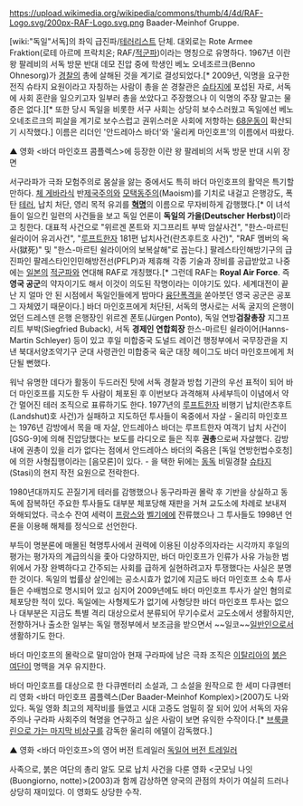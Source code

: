 https://upload.wikimedia.org/wikipedia/commons/thumb/4/4d/RAF-Logo.svg/200px-RAF-Logo.svg.png
Baader-Meinhof Gruppe. 

[wiki:"독일"서독]의 좌익 급진파/[[테러리스트]] 단체. 
대외로는 Rote Armee Fraktion(로테 아르메 프락치온; RAF/[[적군파]])이라는 명칭으로 유명하다. 1967년 이란 왕 팔레비의 서독 방문 반대 데모 진압 중에 학생인 베노 오네조르크(Benno Ohnesorg)가 [[경찰]]의 총에 살해된 것을 계기로 결성되었다.[* 2009년, 익명을 요구한 전직 슈타지 요원이라고 자칭하는 사람이 총을 쏜 경찰관은 [[슈타지]]에 포섭된 자로, 서독에 사회 혼란을 일으키고자 일부러 총을 쏘았다고 주장했으나 이 익명의 주장 말고는 물증은 없다.][* 또한 당시 독일을 비롯한 서구 사회는 상당히 보수스러웠고 독일에선 베노 오네조르크의 피살을 계기로 보수스럽고 권위스러운 사회에 저항하는 [[68운동]]이 확산되기 시작했다.] 이름은 리더인 '안드레아스 바더'와 '울리케 마인호프'의 이름에서 따왔다.

{{{#!html
<iframe width="560" height="315" src="//www.youtube.com/embed/SFuYzhk5He0" frameborder="0" allowfullscreen></iframe>}}}


▲ 영화 <바더 마인호프 콤플렉스>에 등장한 이란 왕 팔레비의 서독 방문 반대 시위 장면

서구라파가 극좌 모험주의로 몸살을 앓는 중에서도 특히 바더 마인호프의 활약은 특기할 만하다. [[체 게바라]]식 반[[제국주의]]와 [[모택동]]주의(Maoism)를 기치로 내걸고 은행강도, 폭탄 [[테러]], 납치 처단, 영리 목적 유괴를 '''[[혁명]]'''의 이름으로 무자비하게 감행했다.[* 이 녀석들이 일으킨 일련의 사건들을 보고 독일 언론이 '''독일의 가을(Deutscher Herbst)'''이라고 칭한다. 대표적 사건으로 "위르겐 폰트와 지그프리트 부박 암살사건", "한스-마르틴 쉴라이어 유괴사건", "[[루프트한자]] 181편 납치사건(란츠후트호 사건)", "RAF 멤버의 옥사(獄死)" 및 "한스-마르틴 쉴라이어의 보복살해"로 꼽는다.] 팔레스타인해방기구의 급진파인 팔레스타인인민해방전선(PFLP)과 제휴해 각종 기술과 장비를 공급받았고 나중에는 [[일본]]의 [[적군파]]와 연대해 RAF로 개칭했다.[* 그런데 RAF는 '''Royal Air Force'''. 즉 '''영국 공군'''의 약자이기도 해서 이것이 의도된 작명이라는 이야기도 있다. 세계대전이 끝난 지 얼마 안 된 시점에서 독일인들에게 밤마다 [[융단폭격]]을 쏟아붓던 영국 공군은 공포 그 자체였기 때문이다.] 바더 마인호프에게 처단된, 서독의 명사로는 서독 굴지의 은행이었던 드레스덴 은행 은행장인 위르겐 폰토(Jürgen Ponto), 독일 연방'''검찰총장''' 지그프리트 부박(Siegfried Buback), 서독 '''경제인 연합회장''' 한스-마르틴 쉴라이어(Hanns-Martin Schleyer) 등이 있고 후일 미합중국 도널드 레이건 행정부에서 국무장관을 지낸 북대서양조약기구 군대 사령관인 미합중국 육군 대장 헤이그도 바더 마인호프에게 처단될 뻔했다.

워낙 유명한 데다가 활동이 두드러진 탓에 서독 경찰과 방첩 기관의 우선 표적이 되어 바더 마인호프를 지도한 두 사람이 체포된 후 이번보다 과격해져 사세부득이 이념에서 약간 멀어진 테러 조직으로 표류하기도 한다. 1977년의 [[루프트한자]] 비행기 납치(란츠후트(Landshut)호 사건)가 실패하고 지도하던 투사들이 옥중에서 자살 - 울리히 마인호프는 1976년 감방에서 목을 매 자살, 안드레아스 바더는 루프트한자 여객기 납치 사건이 [GSG-9]에 의해 진압당했다는 보도를 라디오로 들은 직후 '''권총'''으로써 자살했다. 감방 내에 권총이 있을 리가 없다는 점에서 안드레아스 바더의 죽음은 [독일 연방헌법수호청]에 의한 사형집행이라는 [음모론]이 있다. - 을 택한 뒤에는 [[동독]] 비밀경찰 [[슈타지]](Stasi)의 현지 작전 요원으로 전락한다.

1980년대까지도 끈질기게 테러를 감행했으나 동구라파권 몰락 후 기반을 상실하고 동독에 잠복하던 주요한 투사들도 대부분 체포당해 재판을 거쳐 교도소에 차례로 보내져 와해되었다. 극소수 잔여 세력이 [[프랑스]]와 [[벨기에]]에 잔류했으나 그 투사들도 1998년 언론을 이용해 해체를 정식으로 선언한다. 

부득이 명분론에 매몰된 혁명투사에서 권력에 이용된 이상주의자라는 시각까지 후일의 평가는 평가자의 계급의식을 좇아 다양하지만, 바더 마인호프가 인류가 사유 가능한 범위에서 가장 완벽하다고 간주되는 사회를 급하게 실현하려고자 투쟁했다는 사실은 분명한 것이다. 독일의 법률상 살인에는 공소시효가 없기에 지금도 바더 마인호프 소속 투사들은 수배범으로 명시되어 있고 심지어 2009년에도 바더 마인호프 투사가 살인 혐의로 체포당한 적이 있다. 독일에는 사형제도가 없기에 사형당한 바더 마인호프 투사는 없으나 대부분은 지금도 특별 격리 대상으로서 분류되어 무기수로서 교도소에서 생활하지만, 전향하거나 출소한 일부는 독일 행정부에서 보조금을 받으면서 ~~일코~~[[일반인]]으로서 생활하기도 한다.

바더 마인호프의 몰락으로 말미암아 현재 구라파에 남은 극좌 조직은 [[이탈리아]]의 [[붉은 여단]]이 명맥을 겨우 유지한다.

바더 마인호프를 대상으로 한 다큐멘터리 소설과, 그 소설을 원작으로 한 세미 다큐멘터리 영화 <바더 마인호프 콤플렉스(Der Baader-Meinhof Komplex)>(2007)도 나와 있다. 독일 영화 최고의 제작비를 들였고 시대 고증도 엄밀히 잘 되어 있어 서독의 자유주의나 구라파 사회주의 혁명을 연구하고 싶은 사람이 보면 유익한 수작이다.[* [[브룩클린으로 가는 마지막 비상구]]를 감독한 울리히 에델이 감독했다.]

{{{#!html
<iframe width="420" height="315" src="//www.youtube.com/embed/6IVKAAsqcrI" frameborder="0" allowfullscreen></iframe>}}}


▲ 영화 <바더 마인호프>의 영어 버전 트레일러 [http://youtu.be/ix52uiJoCoQ 독일어 버전 트레일러]

사족으로, 붉은 여단의 총리 알도 모로 납치 사건을 다룬 영화 <굿모닝 나잇(Buongiorno, notte)>(2003)과 함께 감상하면 양국의 관점의 차이가 여실히 드러나 상당히 재미있다. 이 영화도 상당한 수작.

